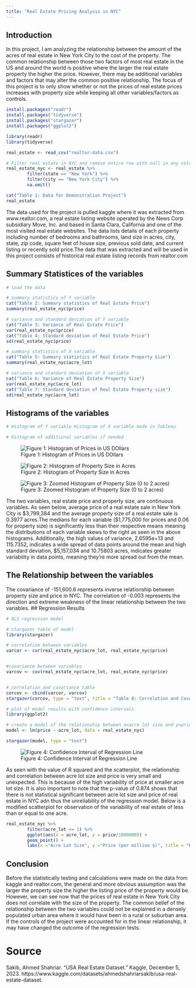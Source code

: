 ```yaml
---
title: "Real Estate Pricing Analysis in NYC"
---
```


## Introduction

In this project, I am analyzing the relationship between the amount of the acres of real estate in New York City to the cost of the property. The common relationship between those two factors of most real estate in the US and around the world is positive where the larger the real estate property the higher the price. However, there may be additional variables and factors that may alter the common positive relationship. The focus of this project is to only show whether or not the prices of real estate prices increases with property size while keeping all other variables/factors as controls.

```r
install.packages("readr")
install.packages("tidyverse")
install.packages("stargazer")
install.packages("ggplot2")
```

```r

library(readr)
library(tidyverse)

real_estate <- read_csv("realtor-data.csv")

# Filter real estate in NYC and remove entire row with null in any column for a one-to-one relationship between x and y
real_estate_nyc <- real_estate %>% 
        filter(state == "New York") %>% 
        filter(city == "New York City") %>% 
        na.omit()

cat("Table 1: Data for Demonstration Project")
real_estate

```


The data used for the project is pulled kaggle where it was extracted from www.realtor.com, a real estate listing website operated by the News Corp subsidiary Move, Inc. and based in Santa Clara, California and one of the most visited real estate websites. The data lists details of each property including number of bedrooms and bathrooms, land size in acres, city, state, zip code, square feet of house size, previous sold date, and current listing or recently sold price.The data that was extracted and will be used in this project consists of historical real estate listing records from realtor.com


## Summary Statistices of the variables

```r
# load the data

# summary statistics of Y variable
cat("Table 2: Summary statistics of Real Estate Price")
summary(real_estate_nyc$price)

# variance and standard deviation of Y variable
cat("Table 3: Variance of Real Estate Price")
var(real_estate_nyc$price)
cat("Table 4: Standard deviation of Real Estate Price")
sd(real_estate_nyc$price)

# summary statistics of X variable
cat("Table 5: Summary statistics of Real Estate Property Size")
summary(real_estate_nyc$acre_lot)

# variance and standard deviation of X variable
cat("Table 6: Variance of Real Estate Property Size")
var(real_estate_nyc$acre_lot)
cat("Table 7: Standard deviation of Real Estate Property size")
sd(real_estate_nyc$acre_lot)

```

## Histograms of the variables

```r

# Histogram of Y variable Histogram of X variable made in Tableau

# Histogram of additional variables if needed

```


![Figure 1: Histogram of Prices in US DOllars](Figure1.png)

![Figure 2: Histogram of Property Size in Acres](Figure2.png)

![Figure 3: Zoomed Histogram of Property Size (0 to 2 acres)](Figure2_zoomed.png)

The two variables, real estate price and property size, are continuous variables. As seen below, average price of a real estate sale in New York City is $3,799,384 and the average property size of a real estate sale is 0.3977 acres.The medians for each variable ($1,775,000 for prices and 0.06 for property size) is significantly less than their respective means meaning the distributions of each variable skews to the right as seen in the above histograms. Additionally, the high values of variance, 2.6595e+13 and 115.7352, indicates a wide spread of data points around the mean and high standard deviation, $5,157,034 and 10.75803 acres, indicates greater variability in data points, meaning they're more spread out from the mean.

## The Relationship between the variables

The covariance of -151,600.6 represents inverse relationship between property size and price in NYC. The correlation of -0.003 represents the direction and extreme weakness of the linear relationship between the two variables. 
## Regression Results


```r

# OLS regression model

# stargazer table of model
library(stargazer)

# correlation between variables
varcor <- cor(real_estate_nyc$acre_lot, real_estate_nyc$price)


#covariance between variables
varcov <- cov(real_estate_nyc$acre_lot, real_estate_nyc$price)


# correlation and covariance table
corcov <- cbind(varcor, varcov)
stargazer(corcov, type = "text", title = "Table 8: Correlation and Covariance of Variables")

# plot of model results with confidence intervals
library(ggplot2)

# create a model of the relationship between x=acre lot size and y=price of NYC
model <- lm(price ~ acre_lot, data = real_estate_nyc)

stargazer(model, type = "text")

```
![Figure 4: Confidence Interval of Regression Line](Sheet 5.png)

As seen with the value of R squared and the scatterplot, the relationship and correlation between acre lot size and price is very small and unexpected. This is because of the high variability of price at smaller acre lot size. It is also important to note that the p-value of 0.874 shows that there is not statistical significant between acre lot size and price of real estate in NYC adn thus the unreliability of the regression model. Below is a modified scatterplot for observation of the variability of real estate of less than or equal to one acre.

```r
real_estate_nyc %>% 
        filter(acre_lot <= 1) %>% 
        ggplot(aes(x = acre_lot, y = price/1000000)) +
        geom_point() +
        labs(x ="Acre Lot Size", y ="Price (per million $)", title = "Real Estate in NYC" )

```

## Conclusion

Before the statistically testing and calculations were made on the data from kaggle and realtor.com, the general and more obvious assumption was the larger the property size the higher the listing price of the property would be. However, we can see now that the prices of real estate in New York City does not correlate with the size of the property. The common belief of the relationship between the two variables could not be explained in a densely populated urban area where it would have been in a rural or suburban area. If the controls of the project were accounted for in the linear relationship, it may have changed the outcome of the regression tests.

# Source

Sakib, Ahmed Shahriar. “USA Real Estate Dataset.” Kaggle, December 5, 2023. 
        https://www.kaggle.com/datasets/ahmedshahriarsakib/usa-real-estate-dataset. 
